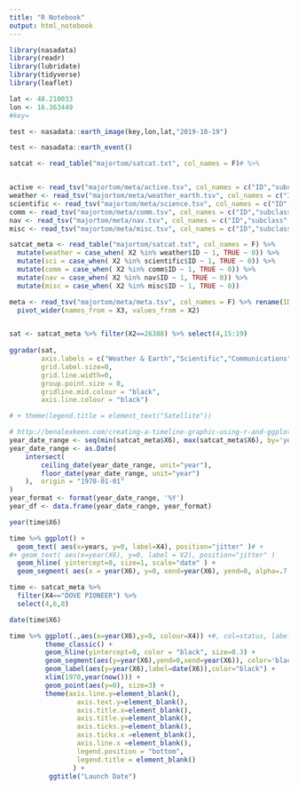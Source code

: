 ```yaml
---
title: "R Notebook"
output: html_notebook
---
```


```r
library(nasadata)
library(readr)
library(lubridate)
library(tidyverse)
library(leaflet)
```

```r
lat <- 48.210033
lon <- 16.363449
#key=
```


```r
test <- nasadata::earth_image(key,lon,lat,"2019-10-19")

test <- nasadata::earth_event()
```

```r

satcat <- read_table("majortom/satcat.txt", col_names = F)# %>%


active <- read_tsv("majortom/meta/active.tsv", col_names = c("ID","subclass","class"))
weather <- read_tsv("majortom/meta/weather_earth.tsv", col_names = c("ID","subclass","class"))
scientific <- read_tsv("majortom/meta/science.tsv", col_names = c("ID","subclass","class"))
comm <- read_tsv("majortom/meta/comm.tsv", col_names = c("ID","subclass","class"))
nav <- read_tsv("majortom/meta/nav.tsv", col_names = c("ID","subclass","class"))
misc <- read_tsv("majortom/meta/misc.tsv", col_names = c("ID","subclass","class"))

satcat_meta <- read_table("majortom/satcat.txt", col_names = F) %>% 
  mutate(weather = case_when( X2 %in% weather$ID ~ 1, TRUE ~ 0)) %>% 
  mutate(sci = case_when( X2 %in% scientific$ID ~ 1, TRUE ~ 0)) %>% 
  mutate(comm = case_when( X2 %in% comm$ID ~ 1, TRUE ~ 0)) %>% 
  mutate(nav = case_when( X2 %in% nav$ID ~ 1, TRUE ~ 0)) %>% 
  mutate(misc = case_when( X2 %in% misc$ID ~ 1, TRUE ~ 0))

meta <- read_tsv("majortom/meta/meta.tsv", col_names = F) %>% rename(ID=X1) %>% 
  pivot_wider(names_from = X3, values_from = X2)



```


```r
sat <- satcat_meta %>% filter(X2==26388) %>% select(4,15:19)
        
ggradar(sat,
        axis.labels = c("Weather & Earth","Scientific","Communications","Navigation","Misc"),
        grid.label.size=0,
        grid.line.width=0,
        group.point.size = 0,
        gridline.mid.colour = "black",
        axis.line.colour = "black")

# + theme(legend.title = element_text("Satellite"))

```

```r
# http://benalexkeen.com/creating-a-timeline-graphic-using-r-and-ggplot2/
year_date_range <- seq(min(satcat_meta$X6), max(satcat_meta$X6), by='year')
year_date_range <- as.Date(
    intersect(
        ceiling_date(year_date_range, unit="year"),
        floor_date(year_date_range, unit="year")
    ),  origin = "1970-01-01"
)
year_format <- format(year_date_range, '%Y')
year_df <- data.frame(year_date_range, year_format)

year(time$X6)

time %>% ggplot() +
  geom_text( aes(x=years, y=0, label=X4), position="jitter" )# +
#+ geom_text( aes(x=year(X6), y=0, label = V2), position="jitter" )
  geom_hline( yintercept=0, size=1, scale="date" ) +
  geom_segment( aes(x = year(X6), y=0, xend=year(X6), yend=0, alpha=.7 ))

time <- satcat_meta %>%
  filter(X4=="DOVE PIONEER") %>% 
  select(4,6,8)

date(time$X6)

time %>% ggplot(.,aes(x=year(X6),y=0, colour=X4)) +#, col=status, label=milestone))
         theme_classic() +
         geom_hline(yintercept=0, color = "black", size=0.3) +
         geom_segment(aes(y=year(X6),yend=0,xend=year(X6)), color='black', size=0.2) +
         geom_label(aes(y=year(X6),label=date(X6)),color="black") +
         xlim(1970,year(now())) +
         geom_point(aes(y=0), size=3) +
         theme(axis.line.y=element_blank(),
                 axis.text.y=element_blank(),
                 axis.title.x=element_blank(),
                 axis.title.y=element_blank(),
                 axis.ticks.y=element_blank(),
                 axis.ticks.x =element_blank(),
                 axis.line.x =element_blank(),
                 legend.position = "bottom",
                 legend.title = element_blank()
                ) +
          ggtitle("Launch Date")
```

